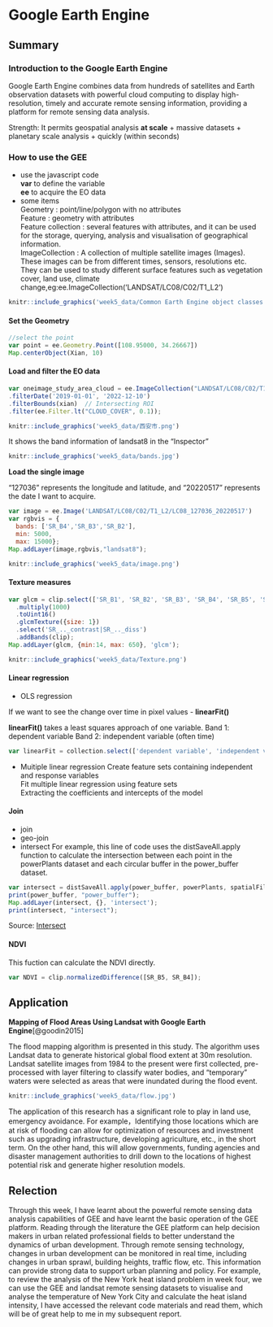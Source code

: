 # Google Earth Engine

## Summary

### Introduction to the Google Earth Engine

Google Earth Engine combines data from hundreds of satellites and Earth observation datasets with powerful cloud computing to display high-resolution, timely and accurate remote sensing information, providing a platform for remote sensing data analysis.

Strength: It permits geospatial analysis **at scale** + massive datasets + planetary scale analysis + quickly (within seconds)

### How to use the GEE

-   use the javascript code\
    **var** to define the variable\
    **ee** to acquire the EO data
-   some items\
    Geometry : point/line/polygon with no attributes\
    Feature : geometry with attributes\
    Feature collection : several features with attributes, and it can be used for the storage, querying, analysis and visualisation of geographical information.\
    ImageCollection : A collection of multiple satellite images (Images). These images can be from different times, sensors, resolutions etc. They can be used to study different surface features such as vegetation cover, land use, climate change,eg:ee.ImageCollection('LANDSAT/LC08/C02/T1_L2')\

```r
knitr::include_graphics('week5_data/Common Earth Engine object classes.jpg')
```

#### Set the Geometry

``` javascript
//select the point
var point = ee.Geometry.Point([108.95000, 34.26667])
Map.centerObject(Xian, 10)
```

#### Load and filter the EO data

``` javascript
var oneimage_study_area_cloud = ee.ImageCollection("LANDSAT/LC08/C02/T1_L2")
.filterDate('2019-01-01', '2022-12-10')
.filterBounds(xian)  // Intersecting ROI
.filter(ee.Filter.lt("CLOUD_COVER", 0.1));
```

```r
knitr::include_graphics('week5_data/西安市.png')
```

It shows the band information of landsat8 in the "Inspector"

```r
knitr::include_graphics('week5_data/bands.jpg')
```

**Load the single image**

"127036" represents the longitude and latitude, and "20220517" represents the date I want to acquire.

``` javascript
var image = ee.Image('LANDSAT/LC08/C02/T1_L2/LC08_127036_20220517')
var rgbvis = {
  bands: ['SR_B4','SR_B3','SR_B2'],
  min: 5000,
  max: 15000};
Map.addLayer(image,rgbvis,"landsat8");
```

```r
knitr::include_graphics('week5_data/image.png')
```

#### Texture measures

``` javascript
var glcm = clip.select(['SR_B1', 'SR_B2', 'SR_B3', 'SR_B4', 'SR_B5', 'SR_B6', 'SR_B7'])
  .multiply(1000)
  .toUint16()
  .glcmTexture({size: 1})
  .select('SR_.._contrast|SR_.._diss')
  .addBands(clip);
Map.addLayer(glcm, {min:14, max: 650}, 'glcm');
```

```r
knitr::include_graphics('week5_data/Texture.png')
```

#### Linear regression

-   OLS regression

If we want to see the change over time in pixel values - **linearFit()**

**linearFit()** takes a least squares approach of one variable. Band 1: dependent variable Band 2: independent variable (often time)

``` javascript
var linearFit = collection.select(['dependent variable', 'independent variable']).reduce(ee.Reducer.linearFit());
```

-   Muitiple linear regression Create feature sets containing independent and response variables\
    Fit multiple linear regression using feature sets\
    Extracting the coefficients and intercepts of the model

#### Join

-   join
-   geo-join
-   intersect For example, this line of code uses the distSaveAll.apply function to calculate the intersection between each point in the powerPlants dataset and each circular buffer in the power_buffer dataset.

``` javascript
var intersect = distSaveAll.apply(power_buffer, powerPlants, spatialFilter);
print(power_buffer, "power_buffer");
Map.addLayer(intersect, {}, 'intersect');
print(intersect, "intersect");
```

Source: [Intersect](https://code.earthengine.google.com/7424ebd78cf7d634f161a0a0619019ea)\

#### NDVI

This fuction can calculate the NDVI directly.

``` javascript
var NDVI = clip.normalizedDifference([SR_B5, SR_B4]);
```

## Application

**Mapping of Flood Areas Using Landsat with Google Earth Engine**[@goodin2015]

The flood mapping algorithm is presented in this study. The algorithm uses Landsat data to generate historical global flood extent at 30m resolution. Landsat satellite images from 1984 to the present were first collected, pre-processed with layer filtering to classify water bodies, and "temporary" waters were selected as areas that were inundated during the flood event.

```r
knitr::include_graphics('week5_data/flow.jpg')
```

The application of this research has a significant role to play in land use, emergency avoidance. For example，Identifying those locations which are at risk of flooding can allow for optimization of resources and investment such as upgrading infrastructure, developing agriculture, etc., in the short term. On the other hand, this will allow governments, funding agencies and disaster management authorities to drill down to the locations of highest potential risk and generate higher resolution models.

## Relection

Through this week, I have learnt about the powerful remote sensing data analysis capabilities of GEE and have learnt the basic operation of the GEE platform. Reading through the literature the GEE platform can help decision makers in urban related professional fields to better understand the dynamics of urban development. Through remote sensing technology, changes in urban development can be monitored in real time, including changes in urban sprawl, building heights, traffic flow, etc. This information can provide strong data to support urban planning and policy. For example, to review the analysis of the New York heat island problem in week four, we can use the GEE and landsat remote sensing datasets to visualise and analyse the temperature of New York City and calculate the heat island intensity, I have accessed the relevant code materials and read them, which will be of great help to me in my subsequent report.
